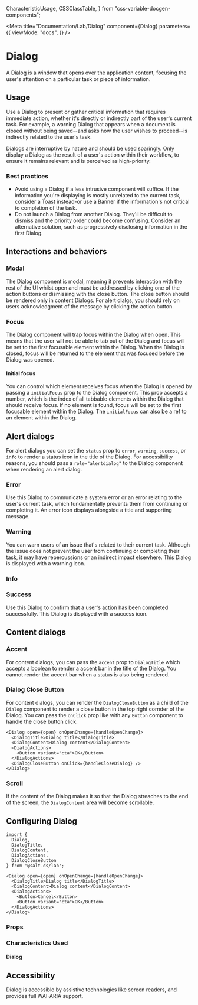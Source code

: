   CharacteristicUsage,
  CSSClassTable,
} from "css-variable-docgen-components";

<Meta
  title="Documentation/Lab/Dialog"
  component={Dialog}
  parameters={{
    viewMode: "docs",
  }}
/>

# Dialog

A Dialog is a window that opens over the application content, focusing the user's attention on a particular task or piece of information.

<Canvas>
  <Story inline={false} height="500px" id="lab-dialog--default" />
</Canvas>

## Usage

Use a Dialog to present or gather critical information that requires immediate action, whether it's directly or indirectly part of the user's current task. For example, a warning Dialog that appears when a document is closed without being saved--and asks how the user wishes to proceed--is indirectly related to the user's task.

Dialogs are interruptive by nature and should be used sparingly. Only display a Dialog as the result of a user's action within their workflow, to ensure it remains relevant and is perceived as high-priority.

### Best practices

- Avoid using a Dialog if a less intrusive component will suffice. If the information you're displaying is mostly unrelated to the current task, consider a Toast instead-or use a Banner if the information's not critical to completion of the task.
- Do not launch a Dialog from another Dialog. They'll be difficult to dismiss and the priority order could become confusing. Consider an alternative solution, such as progressively disclosing information in the first Dialog.

## Interactions and behaviors

### Modal

The Dialog component is modal, meaning it prevents interaction with the rest of the UI whilst open and must be addressed by clicking one of the action buttons or dismissing with the close button. The close button should be rendered only in content Dialogs. For alert dialgs, you should rely on users acknowledgment of the message by clicking the action button.

### Focus

The Dialog component will trap focus within the Dialog when open. This means that the user will not be able to tab out of the Dialog and focus will be set to the first focusable element within the Dialog. When the Dialog is closed, focus will be returned to the element that was focused before the Dialog was opened.

#### Initial focus

You can control which element receives focus when the Dialog is opened by passing a `initialFocus` prop to the Dialog component. This prop accepts a number, which is the index of all tabbable elements within the Dialog that should receive focus. If no element is found, focus will be set to the first focusable element within the Dialog. The `initialFocus` can also be a ref to an element within the Dialog.

## Alert dialogs

For alert dialogs you can set the `status` prop to `error`, `warning`, `success`, or `info` to render a status icon in the title of the Dialog. For accessibility reasons, you should pass a `role="alertdialog"` to the Dialog component when rendering an alert dialog.

### Error

Use this Dialog to communicate a system error or an error relating to the user's current task, which fundamentally prevents them from continuing or completing it.
An error icon displays alongside a title and supporting message.

<Canvas>
  <Story inline={false} height="500px" id="lab-dialog--error-status" />
</Canvas>

### Warning

You can warn users of an issue that's related to their current task. Although the issue does not prevent the user from continuing or completing their task, it may have repercussions or an indirect impact elsewhere. This Dialog is displayed with a warning icon.

<Canvas>
  <Story inline={false} height="500px" id="lab-dialog--warning-status" />
</Canvas>

### Info

<Canvas>
  <Story inline={false} height="500px" id="lab-dialog--info-status" />
</Canvas>

### Success

Use this Dialog to confirm that a user's action has been completed successfully. This Dialog is displayed with a success icon.

<Canvas>
  <Story inline={false} height="500px" id="lab-dialog--success-status" />
</Canvas>

## Content dialogs

### Accent

For content dialogs, you can pass the `accent` prop to `DialogTitle` which accepts a boolean to render a accent bar in the title of the Dialog. You cannot render the accent bar when a status is also being rendered.

<Canvas>
  <Story inline={false} height="500px" id="lab-dialog--accent" />
</Canvas>

### Dialog Close Button

For content dialogs, you can render the `DialogCloseButton` as a child of the `Dialog` component to render a close button in the top right cornder of the Dialog. You can pass the `onClick` prop like with any `Button` component to handle the close button click.

```tsx
<Dialog open={open} onOpenChange={handleOpenChange}>
  <DialogTitle>Dialog title</DialogTitle>
  <DialogContent>Dialog content</DialogContent>
  <DialogActions>
    <Button variant="cta">OK</Button>
  </DialogActions>
  <DialogCloseButton onClick={handleCloseDialog} />
</Dialog>
```

### Scroll

If the content of the Dialog makes it so that the Dialog streaches to the end of the screen, the `DialogContent` area will become scrollable.

<Canvas>
  <Story inline={false} height="500px" id="lab-dialog--long-content" />
</Canvas>

## Configuring Dialog

```
import {
  Dialog,
  DialogTitle,
  DialogContent,
  DialogActions,
  DialogCloseButton
} from '@salt-ds/lab';
```

```tsx
<Dialog open={open} onOpenChange={handleOpenChange}>
  <DialogTitle>Dialog title</DialogTitle>
  <DialogContent>Dialog content</DialogContent>
  <DialogActions>
    <Button>Cancel</Button>
    <Button variant="cta">OK</Button>
  </DialogActions>
</Dialog>
```

### Props

<ArgsTable of={Dialog} />

### Characteristics Used

#### Dialog

<CharacteristicUsage of={Dialog} />

## Accessibility

Dialog is accessible by assistive technologies like screen readers, and provides full WAI-ARIA support.

<HelpAndSupport />
